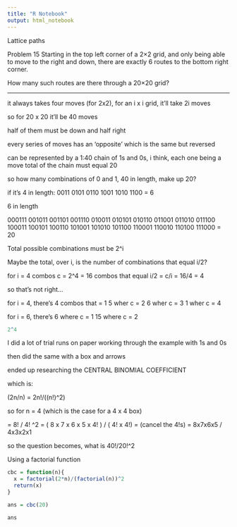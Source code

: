 ```yaml
---
title: "R Notebook"
output: html_notebook
---
```

Lattice paths
  
Problem 15
Starting in the top left corner of a 2×2 grid, and only being able to move to the right and down, there are exactly 6 routes to the bottom right corner.

How many such routes are there through a 20×20 grid?

--- 

it always takes four moves (for 2x2), for an i x i grid, it'll take 2i moves

so for 20 x 20 it'll be 40 moves

half of them must be down and half right

every series of moves has an 'opposite' which is the same but reversed

can be represented by a 1:40 chain of 1s and 0s, i think, each one being a move
  total of the chain must equal 20
  
  so how many combinations of 0 and 1, 40 in length, make up 20?
  
  if it's 4 in length:
  0011
  0101
  0110
  1001
  1010
  1100 = 6
  
  6 in length
  
  000111
  001011
  001101
  001110
  010011
  010101
  010110
  011001
  011010
  011100
  100011
  100101
  100110
  101001
  101010
  101100
  110001
  110010
  110100
  111000 = 20

Total possible combinations must be 2^i

Maybe the total, over i, is the number of combinations that equal i/2?

for i = 4
combos c = 2^4 = 16
combos that equal i/2 = c/i = 16/4 = 4 

so that's not right...

for i = 4, there's 4 combos that = 1
  5 wher c = 2
  6 wher c = 3
  1 wher c = 4
  
for i = 6, there's 6 where c = 1
  15 where c = 2
  

```r
2^4
```

I did a lot of trial runs on paper working through the example with 1s and 0s

then did the same with a box and arrows

ended up researching the CENTRAL BINOMIAL COEFFICIENT

which is:

(2n/n) = 2n!/((n!)^2)

so for n = 4 (which is the case for a 4 x 4 box)

= 8! / 4! ^2 = ( 8 x 7 x 6 x 5 x 4! ) / ( 4! x 4!) = (cancel the 4!s) = 8x7x6x5 / 4x3x2x1

so the question becomes, what is 40!/20!^2

Using a factorial function

```r

cbc = function(n){
  x = factorial(2*n)/(factorial(n))^2
  return(x)
}
```



```r
ans = cbc(20)

ans
```